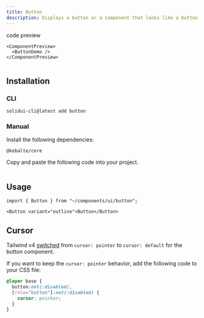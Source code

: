 ```yaml
---
title: Button
description: Displays a button or a component that looks like a button.
---
```



<Tabs defaultValue="code">
  <TabsList >
    <TabsTrigger value="code">code</TabsTrigger>
    <TabsTrigger value="preview">preview</TabsTrigger>
  </TabsList>
  <TabsContent value="code">

    <ComponentPreview>
      <ButtonDemo />
    </ComponentPreview>

  </TabsContent>
  <TabsContent value="preview">

```file="~/registry/examples/button-example" frame=none showLineNumbers

```

  </TabsContent>
</Tabs>

## Installation

### CLI

```package-exec
solidui-cli@latest add button
```

### Manual

Install the following dependencies:

```package-install
@kobalte/core
```

Copy and paste the following code into your project.

```file="~/registry/ui/button.tsx" title="~/components/ui/button.tsx" showLineNumbers

```

## Usage

```tsx
import { Button } from "~/components/ui/button";
```

```tsx
<Button variant="outline">Button</Button>
```

## Cursor

Tailwind v4 [switched](https://tailwindcss.com/docs/upgrade-guide#buttons-use-the-default-cursor) from `cursor: pointer` to `cursor: default` for the button component.

If you want to keep the `cursor: pointer` behavior, add the following code to your CSS file:

```css showLineNumbers title="globals.css"
@layer base {
  button:not(:disabled),
  [role="button"]:not(:disabled) {
    cursor: pointer;
  }
}
```
